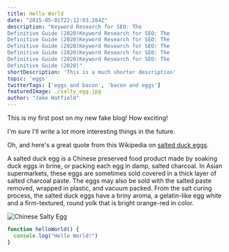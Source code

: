 ```yaml
---
title: Hello World
date: "2015-05-01T22:12:03.284Z"
description: "Keyword Research for SEO: The
Definitive Guide (2020)Keyword Research for SEO: The
Definitive Guide (2020)Keyword Research for SEO: The
Definitive Guide (2020)Keyword Research for SEO: The
Definitive Guide (2020)Keyword Research for SEO: The
Definitive Guide (2020)Keyword Research for SEO: The
Definitive Guide (2020)"
shortDescription: 'This is a much shorter description'
topic: 'eggs'
twitterTags: ['eggs and bacon', 'bacon and eggs']
featuredImage: ./salty_egg.jpg
author: "Jake Hatfield"
---
```


This is my first post on my new fake blog! How exciting!

I'm sure I'll write a lot more interesting things in the future.

Oh, and here's a great quote from this Wikipedia on
[salted duck eggs](http://en.wikipedia.org/wiki/Salted_duck_egg).

A salted duck egg is a Chinese preserved food product made by soaking duck
eggs in brine, or packing each egg in damp, salted charcoal. In Asian
supermarkets, these eggs are sometimes sold covered in a thick layer of salted
charcoal paste. The eggs may also be sold with the salted paste removed,
wrapped in plastic, and vacuum packed. From the salt curing process, the
salted duck eggs have a briny aroma, a gelatin-like egg white and a
firm-textured, round yolk that is bright orange-red in color.

![Chinese Salty Egg](./salty_egg.jpg)

```js
function helloWorld() {
  console.log("Hello World!")
}
```
